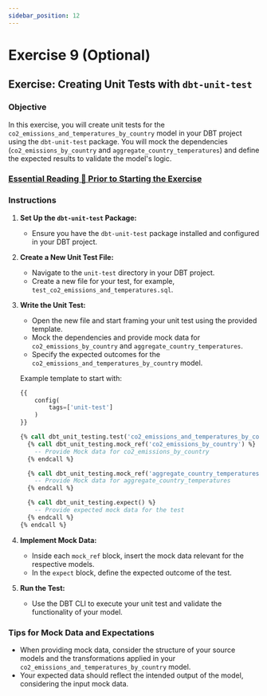 ```yaml
---
sidebar_position: 12
---
```


# Exercise 9 (Optional)

## Exercise: Creating Unit Tests with `dbt-unit-test`

### Objective
In this exercise, you will create unit tests for the `co2_emissions_and_temperatures_by_country` model in your DBT project using the `dbt-unit-test` package. You will mock the dependencies (`co2_emissions_by_country` and `aggregate_country_temperatures`) and define the expected results to validate the model's logic.

### [Essential Reading 📘 Prior to Starting the Exercise](https://github.com/EqualExperts/dbt-unit-testing) 

### Instructions

1. **Set Up the `dbt-unit-test` Package:**
   - Ensure you have the `dbt-unit-test` package installed and configured in your DBT project.

2. **Create a New Unit Test File:**
   - Navigate to the `unit-test` directory in your DBT project.
   - Create a new file for your test, for example, `test_co2_emissions_and_temperatures.sql`.

3. **Write the Unit Test:**
   - Open the new file and start framing your unit test using the provided template.
   - Mock the dependencies and provide mock data for `co2_emissions_by_country` and `aggregate_country_temperatures`.
   - Specify the expected outcomes for the `co2_emissions_and_temperatures_by_country` model.

   Example template to start with:
   ```sql
   {{
       config(
           tags=['unit-test']
       )
   }}

   {% call dbt_unit_testing.test('co2_emissions_and_temperatures_by_country', 'assert_co2_emissions_and_temperatures_by_country') %}
     {% call dbt_unit_testing.mock_ref('co2_emissions_by_country') %}
       -- Provide Mock data for co2_emissions_by_country
     {% endcall %}

     {% call dbt_unit_testing.mock_ref('aggregate_country_temperatures') %}
       -- Provide Mock data for aggregate_country_temperatures
     {% endcall %}

     {% call dbt_unit_testing.expect() %}
       -- Provide expected mock data for the test
     {% endcall %} 
   {% endcall %}
   ```

4. **Implement Mock Data:**
   - Inside each `mock_ref` block, insert the mock data relevant for the respective models.
   - In the `expect` block, define the expected outcome of the test.

5. **Run the Test:**
   - Use the DBT CLI to execute your unit test and validate the functionality of your model.

### Tips for Mock Data and Expectations
- When providing mock data, consider the structure of your source models and the transformations applied in your `co2_emissions_and_temperatures_by_country` model.
- Your expected data should reflect the intended output of the model, considering the input mock data.

